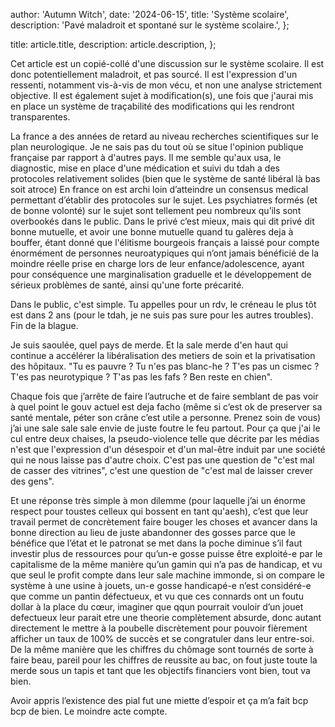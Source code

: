 
  author: 'Autumn Witch',
  date: '2024-06-15',
  title: 'Système scolaire',
  description:
    'Pavé maladroit et spontané sur le système scolaire.',
};

  title: article.title,
  description: article.description,
};


Cet article est un copié-collé d'une discussion sur le système scolaire. Il est donc potentiellement maladroit, et pas sourcé.
Il est l'expression d'un ressenti, notamment vis-à-vis de mon vécu, et non une analyse strictement objective.
Il est également sujet à modification(s), une fois que j'aurai mis en place un système de traçabilité des modifications qui les rendront transparentes.



La france a des années de retard au niveau recherches scientifiques sur le plan neurologique.
Je ne sais pas du tout où se situe l'opinion publique française par rapport à d'autres pays.
Il me semble qu'aux usa, le diagnostic, mise en place d'une médication et suivi du tdah a des protocoles relativement solides (bien que le système de santé libéral là bas soit atroce)
En france on est archi loin d’atteindre un consensus medical permettant d’établir des protocoles sur le sujet.
Les psychiatres formés (et de bonne volonté) sur le sujet sont tellement peu nombreux qu’ils sont overbookés dans le public.
Dans le privé c’est mieux, mais qui dit privé dit bonne mutuelle, et avoir une bonne mutuelle quand tu galères deja à bouffer,
étant donné que l'élitisme bourgeois français a laissé pour compte énormément de personnes neuroatypiques qui n’ont jamais bénéficié de la moindre réelle prise en charge lors de leur enfance/adolescence,
ayant pour conséquence une marginalisation graduelle et le développement de sérieux problèmes de santé, ainsi qu'une forte précarité.

Dans le public, c'est simple. Tu appelles pour un rdv, le créneau le plus tôt est dans 2 ans (pour le tdah, je ne suis pas sure pour les autres troubles). Fin de la blague.

Je suis saoulée, quel pays de merde. Et la sale merde d'en haut qui continue a accélérer la libéralisation des metiers de soin et la privatisation des hôpitaux.
"Tu es pauvre ? Tu n'es pas blanc-he ? T'es pas un cismec ? T'es pas neurotypique ? T'as pas les fafs ? Ben reste en chien".

Chaque fois que j’arrête de faire l’autruche et de faire semblant de pas voir à quel point le gouv actuel est deja facho (même si c’est ok de preserver sa santé mentale, péter son crâne c’est utile a personne. Prenez soin de vous)
j’ai une sale sale sale envie de juste foutre le feu partout. Pour ça que j'ai le cul entre deux chaises, la pseudo-violence telle que décrite par les médias n'est que l'expression d'un désespoir et d'un mal-être
induit par une société qui ne nous laisse pas d'autre choix. C'est pas une question de "c'est mal de casser des vitrines", c'est une question de "c'est mal de laisser crever des gens".

Et une réponse très simple à mon dilemme (pour laquelle j’ai un énorme respect pour toustes celleux qui bossent en tant qu'aesh),
c’est que leur travail permet de concrètement faire bouger les choses et avancer dans la bonne direction au lieu de juste abandonner des gosses
parce que le bénéfice que l’état et le patronat se met dans la poche diminue s’il faut investir plus de ressources pour qu’un-e gosse puisse être exploité-e par le capitalisme de la même manière
qu’un gamin qui n’a pas de handicap, et vu que seul le profit compte dans leur sale machine immonde, si on compare le système à une usine à jouets,
un-e gosse handicapé-e n’est considéré-e que comme un pantin défectueux, et vu que ces connards ont un foutu dollar à la place du cœur,
imaginer que qqun pourrait vouloir d’un jouet defectueux leur parait etre une theorie complètement absurde, donc autant directement le mettre à la poubelle discrètement
pour pouvoir fièrement afficher un taux de 100% de succès et se congratuler dans leur entre-soi.
De la même manière que les chiffres du chômage sont tournés de sorte à faire beau, pareil pour les chiffres de reussite au bac,
on fout juste toute la merde sous un tapis et tant que les objectifs financiers vont bien, tout va bien.

Avoir appris l’existence des pial fut une miette d’espoir et ça m’a fait bcp bcp de bien.
Le moindre acte compte.